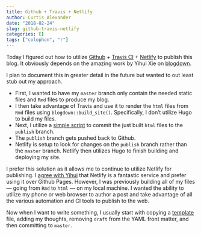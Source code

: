 ```yaml
---
title: Github + Travis + Netlify
author: Curtis Alexander
date: "2018-02-24"
slug: github-travis-netlify
categories: []
tags: ["colophon", "r"]
---
```


Today I figured out how to utilize [Github](https://github.com) + [Travis CI](https://travis-ci.org/) + [Netlify](https://netlify.com) to publish this blog.  It obviously depends on the amazing work by Yihui Xie on [blogdown](https://bookdown.org/yihui/blogdown/).

I plan to document this in greater detail in the future but wanted to out least stub out my approach.

* First, I wanted to have my `master` branch only contain the needed static files and `Rmd` files to produce my blog.
* I then take advantage of Travis and use it to render the `html` files from `Rmd` files using `blogdown::build_site()`.  Specifically, I don't utilize Hugo to build my files.
* Next, I utilize a [simple script](https://github.com/curtisalexander/calex/blob/master/publish.sh) to commit the just built `html` files to the `publish` branch.
* The `publish` branch gets pushed back to Github.
* Netlify is setup to look for changes on the `publish` branch rather than the `master` branch.  Netlify then utilizes Hugo to finish building and deploying my site.

I prefer this solution as it allows me to continue to utilize Netlify for publishing.  I [agree with Yihui](https://yihui.name/en/2017/06/netlify-instead-of-github-pages/) that Netlify is a fantastic service and prefer using it over Github Pages.  However, I was previously building all of my files &mdash; going from `Rmd` to `html` &mdash; on my local machine.  I wanted the ability to utilize my phone or web browser to author a post and take advantage of all the various automation and CI tools to publish to the web.

Now when I want to write something, I usually start with copying a [template](https://github.com/curtisalexander/calex/blob/master/content/blog/1970-01-01-template.Rmd) file, adding my thoughts, removing `draft` from the YAML front matter, and then committing to `master`.

